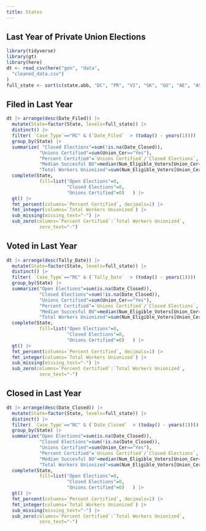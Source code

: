 ```yaml
---
title: States
---
```


## Last Year of Private Union Elections


```r

library(tidyverse)
library(gt)
library(here)
dt <- read_csv(here("gen", "data", 
  "cleaned_data.csv")
)
full_state <- sort(c(state.abb, "DC", "PR", "VI", "SK", "GU", "AE", "AS"))

```

::: {.panel-tabset}

## Filed in Last Year
```r
dt |> arrange(desc(Date_Filed)) |> 
  mutate(State=factor(State, levels=full_state)) |> 
  distinct() |> 
  filter( `Case_Type`=="RC" & (`Date_Filed`  > (today() - years(1))))  |> 
  group_by(State) |> 
  summarize( "Closed Elections"=sum(!is.na(Date_Closed)), 
            "Unions Certified"=sum(Union_Cer=="Yes"), 
            "Percent Certified"=`Unions Certified`/`Closed Elections`, 
            "Median Succesful BU"=median(Num_Eligible_Voters[Union_Cer=="Yes"], na.rm=T), 
            "Total Workers Unionized"=sum(Num_Eligible_Voters[Union_Cer=="Yes"], na.rm=T)) |>
  complete(State, 
            fill=list("Open Elections"=0, 
                      "Closed Elections"=0, 
                      "Unions Certified"=0)   ) |> 
  gt() |> 
  fmt_percent(columns=`Percent Certified`, decimals=1) |> 
  fmt_integer(columns=`Total Workers Unionized`) |> 
  sub_missing(missing_text="-") |> 
  sub_zero(columns=`Percent Certified`:`Total Workers Unionized`, 
            zero_text="-")

```


## Voted in Last Year
```r
dt |> arrange(desc(Tally_Date)) |> 
  mutate(State=factor(State, levels=full_state)) |> 
  distinct() |> 
  filter( `Case_Type`=="RC" & (`Tally_Date`  > (today() - years(1))))  |> 
  group_by(State) |> 
  summarize("Open Elections"=sum(is.na(Date_Closed)), 
            "Closed Elections"=sum(!is.na(Date_Closed)), 
            "Unions Certified"=sum(Union_Cer=="Yes"), 
            "Percent Certified"=`Unions Certified`/`Closed Elections`, 
            "Median Succesful BU"=median(Num_Eligible_Voters[Union_Cer=="Yes"], na.rm=T), 
            "Total Workers Unionized"=sum(Num_Eligible_Voters[Union_Cer=="Yes"], na.rm=T)) |>
  complete(State, 
            fill=list("Open Elections"=0, 
                      "Closed Elections"=0, 
                      "Unions Certified"=0)   ) |> 
  gt() |> 
  fmt_percent(columns=`Percent Certified`, decimals=1) |> 
  fmt_integer(columns=`Total Workers Unionized`) |> 
  sub_missing(missing_text="-") |> 
  sub_zero(columns=`Percent Certified`:`Total Workers Unionized`, 
            zero_text="-")

```


## Closed in Last Year
```r
dt |> arrange(desc(Date_Closed)) |> 
  mutate(State=factor(State, levels=full_state)) |> 
  distinct() |> 
  filter( `Case_Type`=="RC" & (`Date_Closed`  > (today() - years(1))))  |> 
  group_by(State) |> 
  summarize("Open Elections"=sum(is.na(Date_Closed)), 
            "Closed Elections"=sum(!is.na(Date_Closed)), 
            "Unions Certified"=sum(Union_Cer=="Yes"), 
            "Percent Certified"=`Unions Certified`/`Closed Elections`, 
            "Median Succesful BU"=median(Num_Eligible_Voters[Union_Cer=="Yes"], na.rm=T), 
            "Total Workers Unionized"=sum(Num_Eligible_Voters[Union_Cer=="Yes"], na.rm=T)) |>
  complete(State, 
            fill=list("Open Elections"=0, 
                      "Closed Elections"=0, 
                      "Unions Certified"=0)   ) |> 
  gt() |> 
  fmt_percent(columns=`Percent Certified`, decimals=1) |> 
  fmt_integer(columns=`Total Workers Unionized`) |> 
  sub_missing(missing_text="-") |> 
  sub_zero(columns=`Percent Certified`:`Total Workers Unionized`, 
            zero_text="-")

```

:::